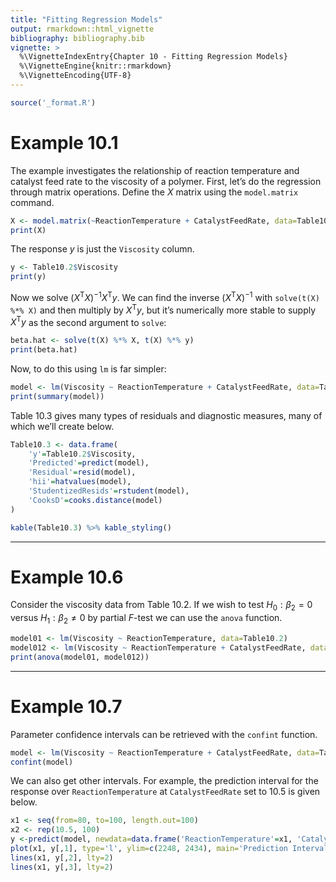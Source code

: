 ```yaml
---
title: "Fitting Regression Models"
output: rmarkdown::html_vignette
bibliography: bibliography.bib
vignette: >
  %\VignetteIndexEntry{Chapter 10 - Fitting Regression Models}
  %\VignetteEngine{knitr::rmarkdown}
  %\VignetteEncoding{UTF-8}
---
```


```r
source('_format.R')
```

# Example 10.1


The example investigates the relationship of reaction temperature and catalyst feed rate to the viscosity of a polymer. First, let's do the regression through matrix operations.  Define the $X$ matrix using the `model.matrix` command.

```r
X <- model.matrix(~ReactionTemperature + CatalystFeedRate, data=Table10.2)
print(X)
```

\noindent The response $y$ is just the `Viscosity` column.

```r
y <- Table10.2$Viscosity
print(y)
```

\noindent Now we solve $(X^\mathrm{T} X)^{-1} X^\mathrm{T} y$.  We can find the inverse $(X^\mathrm{T} X)^{-1}$ with `solve(t(X) %*% X)` and then multiply by $X^\mathrm{T} y$, but it's numerically more stable to supply $X^\mathrm{T} y$ as the second argument to `solve`:
```r
beta.hat <- solve(t(X) %*% X, t(X) %*% y)
print(beta.hat)
```

\noindent Now, to do this using `lm` is far simpler:
```r
model <- lm(Viscosity ~ ReactionTemperature + CatalystFeedRate, data=Table10.2)
print(summary(model))
```

Table 10.3 gives many types of residuals and diagnostic measures, many of which we'll create below.

```r
Table10.3 <- data.frame(
	'y'=Table10.2$Viscosity,
	'Predicted'=predict(model),
	'Residual'=resid(model),
	'hii'=hatvalues(model),
	'StudentizedResids'=rstudent(model),
	'CooksD'=cooks.distance(model)
)

```
```r
kable(Table10.3) %>% kable_styling()
```

-------------


# Example 10.6

Consider the viscosity data from Table 10.2.  If we wish to test $H_0: \beta_2 = 0$ versus $H_1: \beta_2 \ne 0$ by partial $F$-test we can use the `anova` function.

```r
model01 <- lm(Viscosity ~ ReactionTemperature, data=Table10.2)
model012 <- lm(Viscosity ~ ReactionTemperature + CatalystFeedRate, data=Table10.2)
print(anova(model01, model012))
```

-------------

# Example 10.7

Parameter confidence intervals can be retrieved with the `confint` function.
```r
model <- lm(Viscosity ~ ReactionTemperature + CatalystFeedRate, data=Table10.2)
confint(model)
```
\noindent We can also get other intervals.  For example, the prediction interval for the response over `ReactionTemperature` at `CatalystFeedRate` set to 10.5 is given below.  
```r
x1 <- seq(from=80, to=100, length.out=100)
x2 <- rep(10.5, 100)
y <-predict(model, newdata=data.frame('ReactionTemperature'=x1, 'CatalystFeedRate'=x2), interval="confidence") 
plot(x1, y[,1], type='l', ylim=c(2248, 2434), main='Prediction Interval', xlab='Reaction Temperature', ylab='Viscosity')
lines(x1, y[,2], lty=2)
lines(x1, y[,3], lty=2)
```
